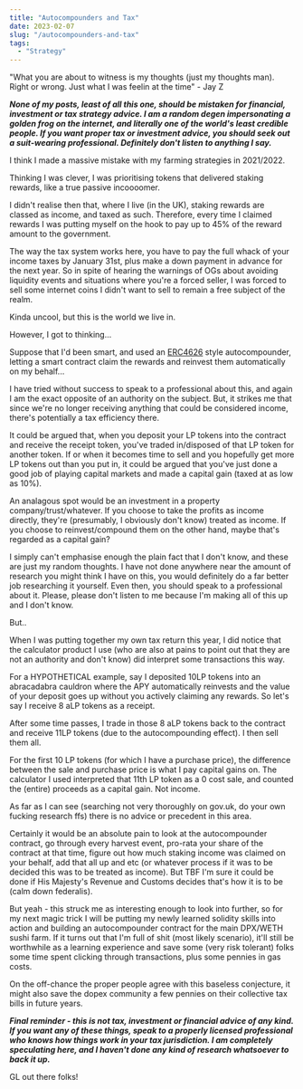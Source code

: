 ```yaml
---
title: "Autocompounders and Tax"
date: 2023-02-07
slug: "/autocompounders-and-tax"
tags:
  - "Strategy"
---
```


"What you are about to witness is my thoughts (just my thoughts man). Right or wrong. Just what I was feelin at the time" - Jay Z

***None of my posts, least of all this one, should be mistaken for financial, investment or tax strategy advice. I am a random degen impersonating a golden frog on the internet, and literally one of the world's least credible people. If you want proper tax or investment advice, you should seek out a suit-wearing professional. Definitely don't listen to anything I say.***

I think I made a massive mistake with my farming strategies in 2021/2022.

Thinking I was clever, I was prioritising tokens that delivered staking rewards, like a true passive incoooomer.

I didn't realise then that, where I live (in the UK), staking rewards are classed as income, and taxed as such. Therefore, every time I claimed rewards I was putting myself on the hook to pay up to 45% of the reward amount to the government. 

The way the tax system works here, you have to pay the full whack of your income taxes by January 31st, plus make a down payment in advance for the next year. So in spite of hearing the warnings of OGs about avoiding liquidity events and situations where you're a forced seller, I was forced to sell some internet coins I didn't want to sell to remain a free subject of the realm.

Kinda uncool, but this is the world we live in.

However, I got to thinking...

Suppose that I'd been smart, and used an [ERC4626](https://ethereum.org/en/developers/docs/standards/tokens/erc-4626/) style autocompounder, letting a smart contract claim the rewards and reinvest them automatically on my behalf...

I have tried without success to speak to a professional about this, and again I am the exact opposite of an authority on the subject. But, it strikes me that since we're no longer receiving anything that could be considered income, there's potentially a tax efficiency there.

It could be argued that, when you deposit your LP tokens into the contract and receive the receipt token, you've traded in/disposed of that LP token for another token. If or when it becomes time to sell and you hopefully get more LP tokens out than you put in, it could be argued that you've just done a good job of playing capital markets and made a capital gain (taxed at as low as 10%).

An analagous spot would be an investment in a property company/trust/whatever. If you choose to take the profits as income directly, they're (presumably, I obviously don't know) treated as income. If you choose to reinvest/compound them on the other hand, maybe that's regarded as a capital gain? 

I simply can't emphasise enough the plain fact that I don't know, and these are just my random thoughts. I have not done anywhere near the amount of research you might think I have on this, you would definitely do a far better job researching it yourself. Even then, you should speak to a professional about it. Please, please don't listen to me because I'm making all of this up and I don't know. 

But..

When I was putting together my own tax return this year, I did notice that the calculator product I use (who are also at pains to point out that they are not an authority and don't know) did interpret some transactions this way. 

For a HYPOTHETICAL example, say I deposited 10LP tokens into an abracadabra cauldron where the APY automatically reinvests and the value of your deposit goes up without you actively claiming any rewards. So let's say I receive 8 aLP tokens as a receipt. 

After some time passes, I trade in those 8 aLP tokens back to the contract and receive 11LP tokens (due to the autocompounding effect). I then sell them all.

For the first 10 LP tokens (for which I have a purchase price), the difference between the sale and purchase price is what I pay capital gains on. The calculator I used interpreted that 11th LP token as a 0 cost sale, and counted the (entire) proceeds as a capital gain. Not income.

As far as I can see (searching not very thoroughly on gov.uk, do your own fucking research ffs) there is no advice or precedent in this area. 

Certainly it would be an absolute pain to look at the autocompounder contract, go through every harvest event, pro-rata your share of the contract at that time, figure out how much staking income was claimed on your behalf, add that all up and etc (or whatever process if it was to be decided this was to be treated as income). But TBF I'm sure it could be done if His Majesty's Revenue and Customs decides that's how it is to be (calm down federalis).

But yeah - this struck me as interesting enough to look into further, so for my next magic trick I will be putting my newly learned solidity skills into action and building an autocompounder contract for the main DPX/WETH sushi farm. If it turns out that I'm full of shit (most likely scenario), it'll still be worthwhile as a learning experience and save some (very risk tolerant) folks some time spent clicking through transactions, plus some pennies in gas costs. 

On the off-chance the proper people agree with this baseless conjecture, it might also save the dopex community a few pennies on their collective tax bills in future years.

***Final reminder - this is not tax, investment or financial advice of any kind. If you want any of these things, speak to a properly licensed professional who knows how things work in your tax jurisdiction. I am completely speculating here, and I haven't done any kind of research whatsoever to back it up.***

GL out there folks!